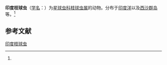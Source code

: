 {{Speciesbox
| name = 印度枝球虫
| status = 
| status_system = 
| image = 
| genus = Cladococcus
| species = indicus
| authority = (Mast, 1910)<ref name='id9034'>{{cite web| url =http://www.bioinfo.cn/db05/BjdwSpecies.php?action=view&id=9034| title =印度枝球虫| work =《中国动物物种编目数据库》| publisher =中国科学院微生物研究所| author =中国科学院动物研究所| accessdate =2009-04-16| deadurl =yes| archiveurl =https://web.archive.org/web/20160305033042/http://www.bioinfo.cn/db05/BjdwSpecies.php?action=view&id=9034| archivedate =2016-03-05}}</ref>
}}

'''印度枝球虫'''（[[学名|学名]]：{{lang|la|''Cladococcus indicus''}}）为[[星球虫科|星球虫科]][[枝球虫属|枝球虫属]]的动物。分布于[[印度洋|印度洋]]以及[[西沙群岛|西沙群岛]]等。<ref name='id9034'/>

== 参考文献 ==
{{reflist}}

{{Wikispecies|Cladococcus indicus}}

[[Category:枝球虫属|印度枝球虫]]


{{放射虫小作品}}